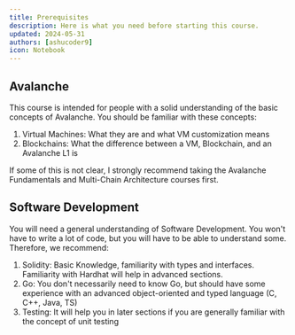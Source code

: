 ```yaml
---
title: Prerequisites
description: Here is what you need before starting this course.
updated: 2024-05-31
authors: [ashucoder9]
icon: Notebook
---
```


## Avalanche

This course is intended for people with a solid understanding of the basic concepts of Avalanche. You should be familiar with these concepts:

1. Virtual Machines: What they are and what VM customization means
2. Blockchains: What the difference between a VM, Blockchain, and an Avalanche L1 is

If some of this is not clear, I strongly recommend taking the Avalanche Fundamentals and Multi-Chain Architecture courses first.

## Software Development

You will need a general understanding of Software Development. You won't have to write a lot of code, but you will have to be able to understand some. Therefore, we recommend:

1. Solidity: Basic Knowledge, familiarity with types and interfaces. Familiarity with Hardhat will help in advanced sections. 
2. Go: You don't necessarily need to know Go, but should have some experience with an advanced object-oriented and typed language (C, C++, Java, TS)
3. Testing: It will help you in later sections if you are generally familiar with the concept of unit testing
